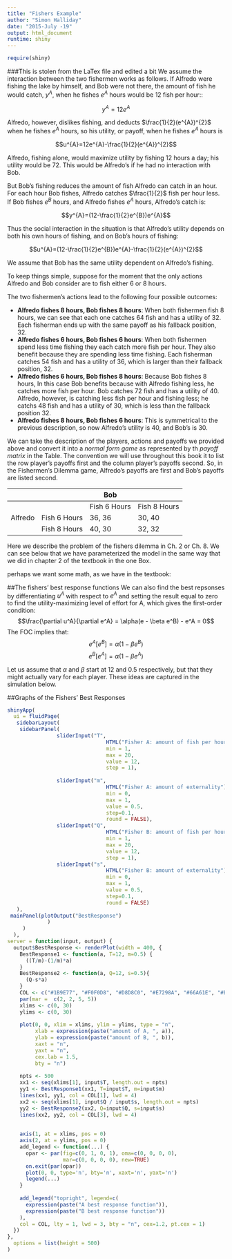 ```yaml
---
title: "Fishers Example"
author: "Simon Halliday"
date: "2015-July -19"
output: html_document
runtime: shiny
---
```


```r
require(shiny)
```


###This is stolen from the LaTex file and edited a bit
We assume the interaction between the two fishermen works as follows.
If Alfredo were fishing the lake by himself, and Bob were not there,
the amount of fish he would catch, $y^{A}$, when he fishes $e^{A}$
hours would be $12$ fish per hour::

$$y^{A}=12e^{A}$$


Alfredo, however, dislikes fishing, and deducts $\frac{1}{2}(e^{A})^{2}$
when he fishes $e^{A}$ hours, so his utility, or payoff, when he
fishes $e^{A}$ hours is

$$u^{A}=12e^{A}-\frac{1}{2}(e^{A})^{2}$$

Alfredo, fishing alone, would maximize utility by fishing $12$ hours
a day; his utility would be $72$. This would be Alfredo's \emph{decision
problem} if he had no interaction with Bob.

But Bob's fishing reduces the amount of fish Alfredo can catch in
an hour. For each hour Bob fishes, Alfredo catches $\frac{1}{2}$
fish per hour less. If Bob fishes $e^{B}$ hours, and Alfredo fishes
$e^{A}$ hours, Alfredo's catch is:

$$y^{A}=(12-\frac{1}{2}e^{B})e^{A}$$


Thus the social interaction in the situation is that Alfredo's utility
depends on both his own hours of fishing, and on Bob's hours of fishing:

$$u^{A}=(12-\frac{1}{2}e^{B})e^{A}-\frac{1}{2}(e^{A})^{2}$$


We assume that Bob has the same utility dependent on Alfredo's fishing.

To keep things simple, suppose for the moment that the only actions
Alfredo and Bob consider are to fish either $6$ or $8$ hours.

The two fishermen's actions lead to the following four possible outcomes: 

- **Alfredo fishes 8 hours, Bob fishes 8 hours**: When both fishermen
fish 8 hours, we can see that each one catches $64$ fish and has
a utility of $32$. Each fisherman ends up with the same payoff as
his fallback position, $32$. 
-  **Alfredo fishes 6 hours, Bob fishes 6 hours**: When both fishermen
spend less time fishing they each catch more fish per hour. They also
benefit because they are spending less time fishing. Each fisherman
catches $54$ fish and has a utility of $36$, which is larger than
their fallback position, $32$. 
- **Alfredo fishes 6 hours, Bob fishes 8 hours**: Because Bob fishes
8 hours, In this case Bob benefits because with Alfredo fishing less,
he catches more fish per hour. Bob catches $72$ fish and has a utility
of $40$. Alfredo, however, is catching less fish per hour and fishing
less; he catchs $48$ fish and has a utility of $30$, which is less
than the fallback position $32$.
- **Alfredo fishes 8 hours, Bob fishes 6 hours**: This is symmetrical
to the previous description, so now Alfredo's utility is $40$, and
Bob's is $30$.

We can take the description of the players, actions and payoffs we
provided above and convert it into a *normal form game* as represented
by th *payoff matrix* in the Table. 
The convention we will use throughout this book it to list the row
player's payoffs first and the column player's payoffs second. So,
in the Fishermen's Dilemma game, Alfredo's payoffs are first and Bob's
payoffs are listed second. 

|   |   | Bob | |
|---|---|---|---|
|   |   | Fish 6 Hours | Fish 8 Hours |
| Alfredo | Fish 6 Hours | 36, 36 | 30, 40 |
|  | Fish 8 Hours | 40, 30 | 32, 32 |


Here we describe the problem of the fishers dilemma in Ch. 2 or Ch. 8. 
We can see below that we have parameterized the model in the same way that we did 
in chapter 2 of the textbook in the one Box. 

perhaps we want some math, as we have in the textbook: 

##The fishers' best response functions
We can also find the best repsonses by differentiating $u^A$ with respect to $e^A$ and setting the result equal to zero to find the utility-maximizing level of effort for A, which gives the first-order condition: 
$$\frac{\partial u^A}{\partial e^A} = \alpha(e - \beta e^B) - e^A = 0$$
The FOC implies that: 
$$e^A[e^B] = \alpha(1 - \beta e^B)$$
$$e^B[e^A] = \alpha(1 - \beta e^A)$$

Let us assume that $\alpha$ and $\beta$ start at 12 and 0.5 respectively, but that they might actually vary for each player. These ideas are captured in the simulation below.

##Graphs of the Fishers' Best Responses
```r
shinyApp(
  ui = fluidPage(
   sidebarLayout(
    sidebarPanel(
                sliderInput("T",
                                HTML("Fisher A: amount of fish per hour"),
                                min = 1,
                                max = 20,
                                value = 12,
                                step = 1), 
                    
                sliderInput("m",
                                HTML("Fisher A: amount of externality"),
                                min = 0,
                                max = 1,
                                value = 0.5,
                                step=0.1,
                                round = FALSE),
                sliderInput("Q",
                                HTML("Fisher B: amount of fish per hour"),
                                min = 1,
                                max = 20,
                                value = 12,
                                step = 1), 
                sliderInput("s",
                                HTML("Fisher B: amount of externality"),
                                min = 0,
                                max = 1,
                                value = 0.5,
                                step=0.1,
                                round = FALSE)
   ),
 mainPanel(plotOutput("BestResponse")
             )
     )
  ),
server = function(input, output) {
  output$BestResponse <- renderPlot(width = 400, {
    BestResponse1 <- function(a, T=12, m=0.5) {
      ((T/m)-(1/m)*a)
    }
    BestResponse2 <- function(a, Q=12, s=0.5){
      (Q-s*a)
    }
    COL <- c("#1B9E77", "#F0F0D8", "#D8D8C0", "#E7298A", "#66A61E", "#E6AB02", "#A6761D", "#666666")
    par(mar =  c(2, 2, 5, 5))
    xlims <- c(0, 30)
    ylims <- c(0, 30)
    
    plot(0, 0, xlim = xlims, ylim = ylims, type = "n",
         xlab = expression(paste("amount of A, ", a)),
         ylab = expression(paste("amount of B, ", b)),
         xaxt = "n", 
         yaxt = "n", 
         cex.lab = 1.5, 
         bty = "n")
    
    npts <- 500
    xx1 <- seq(xlims[1], input$T, length.out = npts)
    yy1 <- BestResponse1(xx1, T=input$T, m=input$m)
    lines(xx1, yy1, col = COL[1], lwd = 4)
    xx2 <- seq(xlims[1], input$Q / input$s, length.out = npts)
    yy2 <- BestResponse2(xx2, Q=input$Q, s=input$s)
    lines(xx2, yy2, col = COL[3], lwd = 4)
    
    
    axis(1, at = xlims, pos = 0)
    axis(2, at = ylims, pos = 0)
    add_legend <- function(...) {
      opar <- par(fig=c(0, 1, 0, 1), oma=c(0, 0, 0, 0), 
                  mar=c(0, 0, 0, 0), new=TRUE)
      on.exit(par(opar))
      plot(0, 0, type='n', bty='n', xaxt='n', yaxt='n')
      legend(...)
    }
    
    add_legend("topright", legend=c(
      expression(paste("A best response function")), 
      expression(paste("B best response function"))
    ),
    col = COL, lty = 1, lwd = 3, bty = "n", cex=1.2, pt.cex = 1)
  })
}, 
  options = list(height = 500)
)
```




